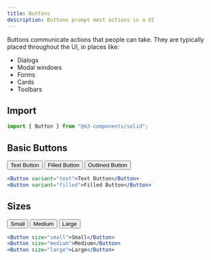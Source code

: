 ```yaml
---
title: Buttons
description: Buttons prompt most actions in a UI
---
```



Buttons communicate actions that people can take. They are typically placed throughout the UI, in places like:

- Dialogs
- Modal windows
- Forms
- Cards
- Toolbars

## Import

```jsx
import { Button } from "@m3-components/solid";
```

## Basic Buttons

<ComponentPreview className="gap-4">
	<Button variant="text" client:load>
		Text Button
	</Button>
	<Button variant="filled" client:load>
		Filled Button
	</Button>
	<Button variant="outlined" client:load>
		Outlined Button
	</Button>
</ComponentPreview>

```jsx
<Button variant="text">Text Button</Button>
<Button variant="filled">Filled Button</Button>
```

## Sizes

<ComponentPreview className="items-center gap-4">
	<Button size="small" client:load>
		Small
	</Button>
	<Button size="medium" client:load>
		Medium
	</Button>
	<Button size="large" client:load>
		Large
	</Button>
</ComponentPreview>

```jsx
<Button size="small">Small</Button>
<Button size="medium">Medium</Button>
<Button size="large">Large</Button>
```
